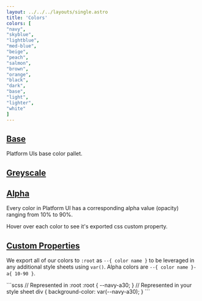 ```yaml
---
layout: ../../../layouts/single.astro
title: 'Colors'
colors: [
"navy",
"skyblue",
"lightblue",
"med-blue",
"beige",
"peach",
"salmon",
"brown",
"orange",
"black",
"dark",
"base",
"light",
"lighter",
"white"
]
---
```


## [Base](#base)

Platform UIs base color pallet.

<section class="mb-4">
    <div class="block-container blocks p-2 tablet-up-2 lg-tablet-up-3 laptop-up-4">
        <div class="block">
            <Color color="#003f70" color_name="navy" />
        </div>
        <div class="block">
            <Color color="#91b9dc" color_name="skyblue" />
        </div>
        <div class="block">
            <Color color="#e5f5ff" color_name="lightblue" />
        </div>
        <div class="block">
            <Color color="#3f7bad" color_name="med-blue" />
        </div>
        <div class="block">
            <Color color="#ecd7b1" color_name="beige" />
        </div>
        <div class="block">
            <Color color="#dfa278" color_name="peach" />
        </div>
        <div class="block">
            <Color color="#e58967" color_name="salmon" />
        </div>
        <div class="block">
            <Color color="#866657" color_name="brown" />
        </div>
        <div class="block">
            <Color color="#f48418" color_name="orange" />
        </div>
    </div>    
</section>

## [Greyscale](#greyscale)

<section class="mb-4">
    <div class="block-container blocks p-2 tablet-up-2 lg-tablet-up-3 laptop-up-4">
        <div class="block">
            <Color color="#ffffff" color_name="white" />
        </div>
        <div class="block">
            <Color color="#efefef" color_name="lighter" />
        </div>
        <div class="block">
            <Color color="#999999" color_name="light" />
        </div>
        <div class="block">
            <Color color="#666666" color_name="base" />
        </div>
        <div class="block">
            <Color color="#333333" color_name="dark" />
        </div>
        <div class="block">
            <Color color="#222222" color_name="black" />
        </div>
    </div>    
</section>

## [Alpha](#alpha)

Every color in Platform UI has a corresponding alpha value (opacity) ranging from 10% to 90%. 

Hover over each color to see it's exported css custom property.

<Alphacolors />

## [Custom Properties](#custom-properties)

We export all of our colors to `:root` as `--{ color name }` to be leveraged in any additional style sheets using `var()`. Alpha colors are `--{ color name }-a{ 10-90 }`.

<Codemarkup>
```scss
// Represented in :root 
:root {
  --navy-a30;  
}
// Represented in your style sheet 
div {
  background-color: var(--navy-a30);  
}
```
</Codemarkup>